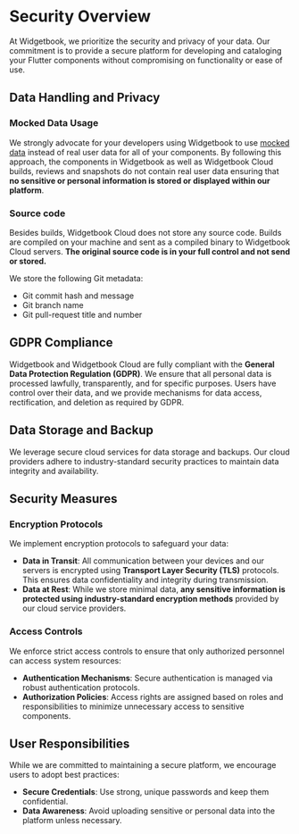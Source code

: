 # Security Overview

At Widgetbook, we prioritize the security and privacy of your data. Our commitment is to provide a secure platform for developing and cataloging your Flutter components without compromising on functionality or ease of use.

## Data Handling and Privacy

### Mocked Data Usage

We strongly advocate for your developers using Widgetbook to use [mocked data](/guides/mocking) instead of real user data for all of your components.
By following this approach, the components in Widgetbook as well as Widgetbook Cloud builds, reviews and snapshots do not contain real user data ensuring that **no sensitive or personal information is stored or displayed within our platform**.

### Source code

Besides builds, Widgetbook Cloud does not store any source code. 
Builds are compiled on your machine and sent as a compiled binary to Widgetbook Cloud servers. 
**The original source code is in your full control and not send or stored.**

We store the following Git metadata:
- Git commit hash and message
- Git branch name
- Git pull-request title and number

## GDPR Compliance

Widgetbook and Widgetbook Cloud are fully compliant with the **General Data Protection Regulation (GDPR)**. 
We ensure that all personal data is processed lawfully, transparently, and for specific purposes. 
Users have control over their data, and we provide mechanisms for data access, rectification, and deletion as required by GDPR.

## Data Storage and Backup

We leverage secure cloud services for data storage and backups. Our cloud providers adhere to industry-standard security practices to maintain data integrity and availability.

## Security Measures

### Encryption Protocols

We implement encryption protocols to safeguard your data:

- **Data in Transit**: All communication between your devices and our servers is encrypted using **Transport Layer Security (TLS)** protocols. This ensures data confidentiality and integrity during transmission.
- **Data at Rest**: While we store minimal data, **any sensitive information is protected using industry-standard encryption methods** provided by our cloud service providers.

### Access Controls

We enforce strict access controls to ensure that only authorized personnel can access system resources:

- **Authentication Mechanisms**: Secure authentication is managed via robust authentication protocols.
- **Authorization Policies**: Access rights are assigned based on roles and responsibilities to minimize unnecessary access to sensitive components.

## User Responsibilities

While we are committed to maintaining a secure platform, we encourage users to adopt best practices:

- **Secure Credentials**: Use strong, unique passwords and keep them confidential.
- **Data Awareness**: Avoid uploading sensitive or personal data into the platform unless necessary.
